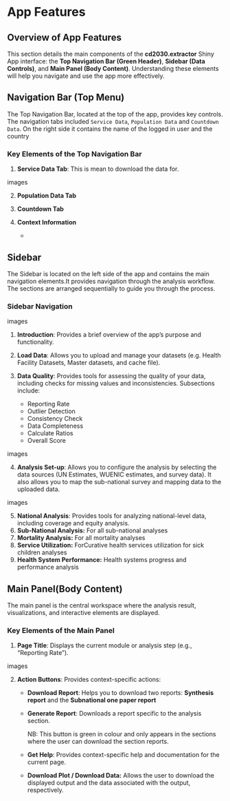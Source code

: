 # App Features

## Overview of App Features

This section details the main components of the **cd2030.extractor** Shiny App interface: the **Top Navigation Bar (Green Header)**, **Sidebar (Data Controls)**, and **Main Panel (Body Content)**. Understanding these elements will help you navigate and use the app more effectively.

## Navigation Bar (Top Menu)

The Top Navigation Bar, located at the top of the app, provides key controls. The navigation tabs included `Service Data`, `Population Data` and `Countdown Data`. On the right side it contains the name of the logged in user and the country

### Key Elements of the Top Navigation Bar

1.  **Service Data Tab**: This is mean to download the data for.

images

2.  **Population Data Tab**

3.  **Countdown Tab**

4.  **Context Information**

    -   

## Sidebar

The Sidebar is located on the left side of the app and contains the main navigation elements.It provides navigation through the analysis workflow. The sections are arranged sequentially to guide you through the process.

### Sidebar Navigation

images

1.  **Introduction**: Provides a brief overview of the app's purpose and functionality.

2.  **Load Data**: Allows you to upload and manage your datasets (e.g. Health Facility Datasets, Master datasets, and cache file).

3.  **Data Quality**: Provides tools for assessing the quality of your data, including checks for missing values and inconsistencies. Subsections include:

    -   Reporting Rate
    -   Outlier Detection
    -   Consistency Check
    -   Data Completeness
    -   Calculate Ratios
    -   Overall Score

images

4.  **Analysis Set-up**: Allows you to configure the analysis by selecting the data sources (UN Estimates, WUENIC estimates, and survey data). It also allows you to map the sub-national survey and mapping data to the uploaded data.

images

5.  **National Analysis**: Provides tools for analyzing national-level data, including coverage and equity analysis.
6.  **Sub-National Analysis:** For all sub-national analyses
7.  **Mortality Analysis:** For all mortality analyses
8.  **Service Utilization:** ForCurative health services utilization for sick children analyses
9.  **Health System Performance:** Health systems progress and performance analysis

## Main Panel(Body Content)

The main panel is the central workspace where the analysis result, visualizations, and interactive elements are displayed.

### Key Elements of the Main Panel

1.  **Page Title**: Displays the current module or analysis step (e.g., "Reporting Rate").

images

2.  **Action Buttons**: Provides context-specific actions:
    -   **Download Report**: Helps you to download two reports: **Synthesis report** and the **Subnational one paper report**

    -   **Generate Report**: Downloads a report specific to the analysis section.

        NB: This button is green in colour and only appears in the sections where the user can download the section reports.

    -   **Get Help**: Provides context-specific help and documentation for the current page.

    -   **Download Plot / Download Data:** Allows the user to download the displayed output and the data associated with the output, respectively.
